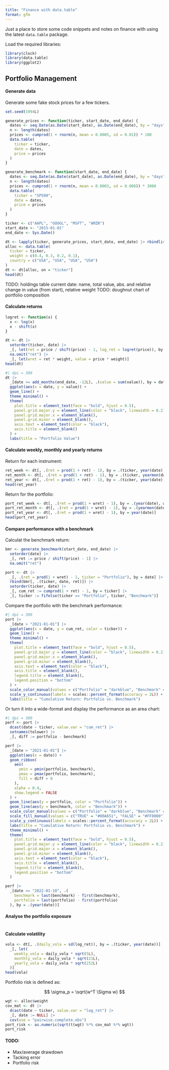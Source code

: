 ```yaml
---
title: "Finance with data.table"
format: gfm
---
```


Just a place to store some code snippets and notes on finance with
using the latest `data.table` package.

Load the required libraries:

```r
library(clock)
library(data.table)
library(ggplot2)
```

## Portfolio Management

#### Generate data

Generate some fake stock prices for a few tickers.

```r
set.seed(1994L)

generate_prices <- function(ticker, start_date, end_date) {
  dates <- seq.Date(as.Date(start_date), as.Date(end_date), by = "days")
  n <- length(dates)
  prices <- cumprod(1 + rnorm(n, mean = 0.0005, sd = 0.01)) * 100
  data.table(
    ticker = ticker,
    date = dates,
    price = prices
  )
}

generate_benchmark <- function(start_date, end_date) {
  dates <- seq.Date(as.Date(start_date), as.Date(end_date), by = "days")
  n <- length(dates)
  prices <- cumprod(1 + rnorm(n, mean = 0.0003, sd = 0.008)) * 3000
  data.table(
    ticker = "SP500",
    date = dates,
    price = prices
  )
}

ticker <- c("AAPL", "GOOGL", "MSFT", "AMZN")
start_date <- "2015-01-01"
end_date <- Sys.Date()

dt <- lapply(ticker, generate_prices, start_date, end_date) |> rbindlist()
alloc <- data.table(
  ticker = ticker,
  weight = c(0.4, 0.3, 0.2, 0.1),
  country = c("USA", "USA", "USA", "USA")
)
dt <- dt[alloc, on = "ticker"]
head(dt)
```

TODO: holdings table current date: name, total value, abs. and relative change in value (from start), relative weight
TODO: doughnut chart of portfolio composition

#### Calculate returns

```r
logret <- function(x) {
  x <- log(x)
  x - shift(x)
}

dt <- dt |>
  setorder(ticker, date) |>
  _[, let(ret = price / shift(price) - 1, log_ret = logret(price)), by = ticker] |>
  na.omit("ret") |>
  _[, let(wret = ret * weight, value = price * weight)]
head(dt)
```

```r
#| dpi = 300
dt |>
  _[date >= add_months(end_date, -12L), .(value = sum(value)), by = date] |>
  ggplot(aes(x = date, y = value)) +
  geom_line() +
  theme_minimal() +
  theme(
    plot.title = element_text(face = "bold", hjust = 0.5),
    panel.grid.major.y = element_line(color = "black", linewidth = 0.2),
    panel.grid.major.x = element_blank(),
    panel.grid.minor = element_blank(),
    axis.text = element_text(color = "black"),
    axis.title = element_blank()
  ) +
  labs(title = "Portfolio Value")
```

#### Calculate weekly, monthly and yearly returns

Return for each instrument:

```r
ret_week <- dt[, .(ret = prod(1 + ret) - 1), by = .(ticker, year(date), week(date))]
ret_month <- dt[, .(ret = prod(1 + ret) - 1), by = .(ticker, yearmon(date))]
ret_year <- dt[, .(ret = prod(1 + ret) - 1), by = .(ticker, year(date))]
head(ret_year)
```

Return for the portfolio:

```r
port_ret_week <- dt[, .(ret = prod(1 + wret) - 1), by = .(year(date), week(date))]
port_ret_month <- dt[, .(ret = prod(1 + wret) - 1), by = .(yearmon(date))]
port_ret_year <- dt[, .(ret = prod(1 + wret) - 1), by = year(date)]
head(port_ret_year)
```

#### Compare performance with a benchmark

Calculat the benchmark return:

```r
bmr <- generate_benchmark(start_date, end_date) |>
  setorder(date) |>
  _[, ret := price / shift(price) - 1] |>
  na.omit("ret")

port <- dt |>
  _[, .(ret = prod(1 + wret) - 1, ticker = "Portfolio"), by = date] |>
  rbind(bmr[, .(ticker, date, ret)]) |>
  setorder(ticker, date) |>
  _[, cum_ret := cumprod(1 + ret) - 1, by = ticker] |>
  _[, ticker := fifelse(ticker == "Portfolio", ticker, "Benchmark")]
```

Compare the portfolio with the benchmark performance:

```r
#| dpi = 300
port |>
  _[date > "2021-01-01"] |>
  ggplot(aes(x = date, y = cum_ret, color = ticker)) +
  geom_line() +
  theme_minimal() +
  theme(
    plot.title = element_text(face = "bold", hjust = 0.5),
    panel.grid.major.y = element_line(color = "black", linewidth = 0.2),
    panel.grid.major.x = element_blank(),
    panel.grid.minor = element_blank(),
    axis.text = element_text(color = "black"),
    axis.title = element_blank(),
    legend.title = element_blank(),
    legend.position = "bottom"
  ) +
  scale_color_manual(values = c("Portfolio" = "darkblue", "Benchmark" = "black")) +
  scale_y_continuous(labels = scales::percent_format(accuracy = 2L)) +
  labs(title = "Cumulative Return: Portfolio vs. Benchmark")
```

Or turn it into a wide-format and display the performance as an area chart:

```r
#| dpi = 300
perf <- port |>
  dcast(date ~ ticker, value.var = "cum_ret") |>
  setnames(tolower) |>
  _[, diff := portfolio - benchmark]

perf |>
  _[date > "2021-01-01"] |>
  ggplot(aes(x = date)) +
  geom_ribbon(
    aes(
      ymin = pmin(portfolio, benchmark),
      ymax = pmax(portfolio, benchmark),
      fill = diff > 0
    ),
    alpha = 0.4,
    show.legend = FALSE
  ) +
  geom_line(aes(y = portfolio, color = "Portfolio")) +
  geom_line(aes(y = benchmark, color = "Benchmark")) +
  scale_color_manual(values = c("Portfolio" = "darkblue", "Benchmark" = "black")) +
  scale_fill_manual(values = c("TRUE" = "#00A651", "FALSE" = "#FF0000")) +
  scale_y_continuous(labels = scales::percent_format(accuracy = 2L)) +
  labs(title = "Cumulative Return: Portfolio vs. Benchmark") +
  theme_minimal() +
  theme(
    plot.title = element_text(face = "bold", hjust = 0.5),
    panel.grid.major.y = element_line(color = "black", linewidth = 0.2),
    panel.grid.major.x = element_blank(),
    panel.grid.minor = element_blank(),
    axis.text = element_text(color = "black"),
    axis.title = element_blank(),
    legend.title = element_blank(),
    legend.position = "bottom"
  )
```

```r
perf |>
  _[date >= "2022-01-10", .(
    benchmark = last(benchmark) - first(benchmark),
    portfolio = last(portfolio) - first(portfolio)
  ), by = .(year(date))]
```

#### Analyse the portfolio exposure

```r
```

#### Calculate volatility

```r
vola <- dt[, .(daily_vola = sd(log_ret)), by = .(ticker, year(date))] |>
  _[, let(
    weekly_vola = daily_vola * sqrt(5L),
    monthly_vola = daily_vola * sqrt(21L),
    yearly_vola = daily_vola * sqrt(252L)
  )]
head(vola)
```

Portfolio risk is defined as:

$$
\sigma_p = \sqrt{w^T \Sigma w}
$$

```r
wgt <- alloc$weight
cov_mat <- dt |>
  dcast(date ~ ticker, value.var = "log_ret") |>
  _[, date := NULL] |>
  cov(use = "pairwise.complete.obs")
port_risk <- as.numeric(sqrt(t(wgt) %*% cov_mat %*% wgt))
port_risk
```

#### TODO:

- Max/average drawdown
- Tacking error
- Portfolio risk
